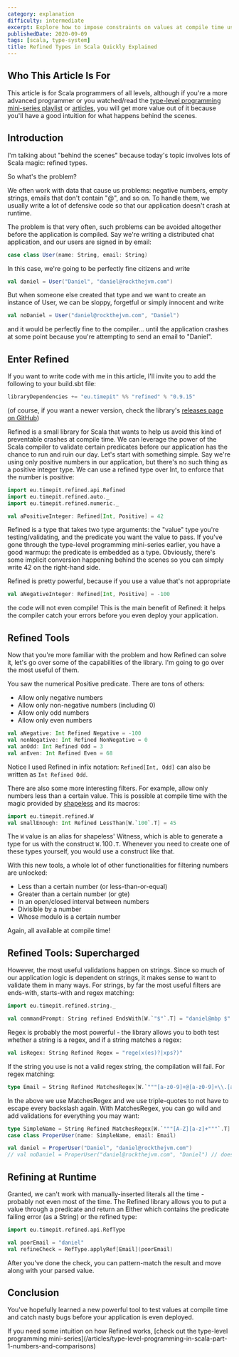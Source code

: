 ```yaml
---
category: explanation
difficulty: intermediate
excerpt: Explore how to impose constraints on values at compile time using the Refined library
publishedDate: 2020-09-09
tags: [scala, type-system]
title: Refined Types in Scala Quickly Explained
---
```



## Who This Article Is For

This article is for Scala programmers of all levels, although if you're a more advanced programmer or you watched/read the [type-level programming mini-series playlist](https://www.youtube.com/playlist?list=PLmtsMNDRU0ByOQoz6lnihh6CtMrErNax7) or [articles](/articles/type-level-programming-in-scala-part-1-numbers-and-comparisons), you will get more value out of it because you'll have a good intuition for what happens behind the scenes.

## Introduction

I'm talking about "behind the scenes" because today's topic involves lots of Scala magic: refined types.

So what's the problem?

We often work with data that cause us problems: negative numbers, empty strings, emails that don't contain "@", and so on. To handle them, we usually write a lot of defensive code so that our application doesn't crash at runtime.

The problem is that very often, such problems can be avoided altogether before the application is compiled. Say we're writing a distributed chat application, and our users are signed in by email:

```scala
case class User(name: String, email: String)
```

In this case, we're going to be perfectly fine citizens and write

```scala
val daniel = User("Daniel", "daniel@rockthejvm.com")
```

But when someone else created that type and we want to create an instance of User, we can be sloppy, forgetful or simply innocent and write

```scala
val noDaniel = User("daniel@rockthejvm.com", "Daniel")
```

and it would be perfectly fine to the compiler... until the application crashes at some point because you're attempting to send an email to "Daniel".

## Enter Refined

If you want to write code with me in this article, I'll invite you to add the following to your build.sbt file:

```scala
libraryDependencies += "eu.timepit" %% "refined" % "0.9.15"
```

(of course, if you want a newer version, check the library's [releases page on GitHub](https://github.com/fthomas/refined/releases))

Refined is a small library for Scala that wants to help us avoid this kind of preventable crashes at compile time. We can leverage the power of the Scala compiler to validate certain predicates before our application has the chance to run and ruin our day. Let's start with something simple. Say we're using only positive numbers in our application, but there's no such thing as a positive integer type. We can use a refined type over Int, to enforce that the number is positive:

```scala
import eu.timepit.refined.api.Refined
import eu.timepit.refined.auto._
import eu.timepit.refined.numeric._

val aPositiveInteger: Refined[Int, Positive] = 42
```

Refined is a type that takes two type arguments: the "value" type you're testing/validating, and the predicate you want the value to pass. If you've gone through the type-level programming mini-series earlier, you have a good warmup: the predicate is embedded as a type. Obviously, there's some implicit conversion happening behind the scenes so you can simply write 42 on the right-hand side.

Refined is pretty powerful, because if you use a value that's not appropriate

```scala
val aNegativeInteger: Refined[Int, Positive] = -100
```

the code will not even compile! This is the main benefit of Refined: it helps the compiler catch your errors before you even deploy your application.

## Refined Tools

Now that you're more familiar with the problem and how Refined can solve it, let's go over some of the capabilities of the library. I'm going to go over the most useful of them.

You saw the numerical Positive predicate. There are tons of others:

- Allow only negative numbers
- Allow only non-negative numbers (including 0)
- Allow only odd numbers
- Allow only even numbers

```scala
val aNegative: Int Refined Negative = -100
val nonNegative: Int Refined NonNegative = 0
val anOdd: Int Refined Odd = 3
val anEven: Int Refined Even = 68
```

Notice I used Refined in infix notation: `Refined[Int, Odd]` can also be written as `Int Refined Odd`.

There are also some more interesting filters. For example, allow only numbers less than a certain value. This is possible at compile time with the magic provided by [shapeless](https://github.com/milessabin/shapeless) and its macros:

```scala
import eu.timepit.refined.W
val smallEnough: Int Refined LessThan[W.`100`.T] = 45
```

The `W` value is an alias for shapeless' Witness, which is able to generate a type for us with the construct `W.`100`.T`. Whenever you need to create one of these types yourself, you would use a construct like that.

With this new tools, a whole lot of other functionalities for filtering numbers are unlocked:

- Less than a certain number (or less-than-or-equal)
- Greater than a certain number (or gte)
- In an open/closed interval between numbers
- Divisible by a number
- Whose modulo is a certain number

Again, all available at compile time!

## Refined Tools: Supercharged

However, the most useful validations happen on strings. Since so much of our application logic is dependent on strings, it makes sense to want to validate them in many ways. For strings, by far the most useful filters are ends-with, starts-with and regex matching:

```scala
import eu.timepit.refined.string._

val commandPrompt: String refined EndsWith[W.`"$"`.T] = "daniel@mbp $"
```

Regex is probably the most powerful - the library allows you to both test whether a string is a regex, and if a string matches a regex:

```scala
val isRegex: String Refined Regex = "rege(x(es)?|xps?)"
```

If the string you use is not a valid regex string, the compilation will fail. For regex matching:

```scala
type Email = String Refined MatchesRegex[W.`"""[a-z0-9]+@[a-z0-9]+\\.[a-z0-9]{2,}"""`.T]
```

In the above we use MatchesRegex and we use triple-quotes to not have to escape every backslash again. With MatchesRegex, you can go wild and add validations for everything you may want:

```scala
type SimpleName = String Refined MatchesRegex[W.`"""[A-Z][a-z]+"""`.T]
case class ProperUser(name: SimpleName, email: Email)

val daniel = ProperUser("Daniel", "daniel@rockthejvm.com")
// val noDaniel = ProperUser("daniel@rockthejvm.com", "Daniel") // doesn't compile
```

## Refining at Runtime

Granted, we can't work with manually-inserted literals all the time - probably not even most of the time. The Refined library allows you to put a value through a predicate and return an Either which contains the predicate failing error (as a String) or the refined type:

```scala
import eu.timepit.refined.api.RefType

val poorEmail = "daniel"
val refineCheck = RefType.applyRef[Email](poorEmail)
```

After you've done the check, you can pattern-match the result and move along with your parsed value.

## Conclusion

You've hopefully learned a new powerful tool to test values at compile time and catch nasty bugs before your application is even deployed.

<TipAdmonition>
  If you need some intuition on how Refined works, [check out the type-level
  programming
  mini-series](/articles/type-level-programming-in-scala-part-1-numbers-and-comparisons)
</TipAdmonition>
